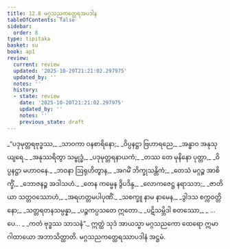 ```yaml
---
title: 12.8 မဂ္ဂသညကတ္ထေရအပဒါန
tableOfContents: false
sidebar:
  order: 8
type: tipitaka
basket: su
book: ap1
review:
  current: review
  updated: '2025-10-20T21:21:02.297975'
  updated_by: ''
  notes: ''
  history:
  - state: review
    date: '2025-10-20T21:21:02.297975'
    updated_by: ''
    notes: ''
    previous_state: draft
---
```



<DynamicBreadcrumb />


<ReviewStatus review={frontmatter.review} showDetails={true} />

<HypothesisAnnotation frontmatter={frontmatter} />

<Division number="66" book="ap1" e="ch" v="20" p="167">

<Paragraph number="2020" type="verses" book="ap1">
_“ပဒုမုတ္တရဗုဒ္ဓဿ,_  
_သာဝကာ ဝနစာရိနော;_  
_ဝိပ္ပနဋ္ဌာ ဗြဟာရညေ,_  
_အန္ဓာဝ အနုသုယျရေ._  

</Paragraph>

</Division>
<Division number="67" book="ap1" e="ch" v="20" p="167">

<Paragraph number="2021" type="verses" book="ap1">
_အနုဿရိတွာ သမ္ဗုဒ္ဓံ,_  
_ပဒုမုတ္တရနာယကံ;_  
_တဿ တေ မုနိနော ပုတ္တာ,_  
_ဝိပ္ပနဋ္ဌာ မဟာဝနေ._  

</Paragraph>

</Division>
<Division number="68" book="ap1" e="ch" v="20" p="167">

<Paragraph number="2022" type="verses" book="ap1">
_ဘဝနာ ဩရုဟိတွာန,_  
_အဂမိံ ဘိက္ခုသန္တိကံ;_  
_တေသံ မဂ္ဂဉ္စ အာစိက္ခိံ,_  
_ဘောဇနဉ္စ အဒါသဟံ._  

</Paragraph>

</Division>
<Division number="69" book="ap1" e="ch" v="20" p="167">

<Paragraph number="2023" type="verses" book="ap1">
_တေန ကမ္မေန ဒွိပဒိန္ဒ,_  
_လောကဇေဋ္ဌ နရာသဘ;_  
_ဇာတိယာ သတ္တဝဿောဟံ,_  
_အရဟတ္တမပါပုဏိံ._  

</Paragraph>

</Division>
<Division number="70" book="ap1" e="ch" v="20" p="167">

<Paragraph number="2024" type="verses" book="ap1">
_သစက္ခူ နာမ နာမေန,_  
_ဒွါဒသ စက္ကဝတ္တိနော;_  
_သတ္တရတနသမ္ပန္နာ,_  
_ပဉ္စကပ္ပသတေ ဣတော._  

</Paragraph>

</Division>
<Division number="71" book="ap1" e="ch" v="20" p="167">

<Paragraph number="2025" type="verses" book="ap1">
_ပဋိသမ္ဘိဒါ စတဿော,_  
_ …ပေ… _  
_ကတံ ဗုဒ္ဓဿ သာသနံ”._  

</Paragraph>

<Paragraph number="2026" book="ap1">
ဣတ္ထံ သုဒံ အာယသ္မာ မဂ္ဂသညကော ထေရော ဣမာ ဂါထာယော အဘာသိတ္ထာတိ.

</Paragraph>
</Division>

<Paragraph number="2027" type="center" book="ap1">
မဂ္ဂသညကတ္ထေရဿာပဒါနံ အဋ္ဌမံ.
</Paragraph>